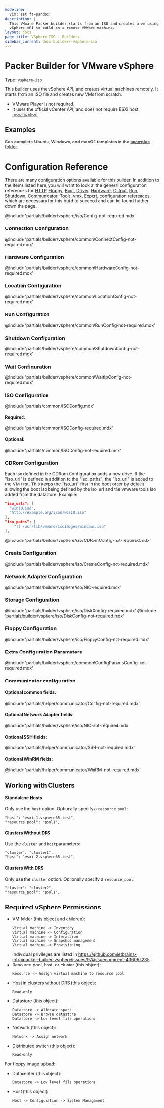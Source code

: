 ```yaml
---
modeline: |
  vim: set ft=pandoc:
description: |
  This VMware Packer builder starts from an ISO and creates a vm using the
  vSphere API to build on a remote VMWare machine.
layout: docs
page_title: VSphere ISO - Builders
sidebar_current: docs-builders-vsphere-iso
---
```


# Packer Builder for VMware vSphere

Type: `vsphere-iso`

This builder uses the vSphere API, and creates virtual machines remotely. It
starts from an ISO file and creates new VMs from scratch.

- VMware Player is not required.
- It uses the official vCenter API, and does not require ESXi host [modification](https://www.packer.io/docs/builders/vmware-iso.html#building-on-a-remote-vsphere-hypervisor)

## Examples

See complete Ubuntu, Windows, and macOS templates in the [examples folder](https://github.com/hashicorp/packer/tree/master/builder/vsphere/examples/).

# Configuration Reference

There are many configuration options available for this builder. In addition to
the items listed here, you will want to look at the general configuration
references for [HTTP](#http-directory-configuration),
[Floppy](#floppy-configuration),
[Boot](#boot-configuration),
[Driver](#driver-configuration),
[Hardware](#hardware-configuration),
[Output](#output-configuration),
[Run](#run-configuration),
[Shutdown](#shutdown-configuration),
[Communicator](#communicator-configuration),
[Tools](#tools-configuration),
[vmx](#vmx-configuration),
[Export](#export-configuration),
configuration references, which are
necessary for this build to succeed and can be found further down the page.

@include 'partials/builder/vsphere/iso/Config-not-required.mdx'

### Connection Configuration

@include 'partials/builder/vsphere/common/ConnectConfig-not-required.mdx'

### Hardware Configuration

@include 'partials/builder/vsphere/common/HardwareConfig-not-required.mdx'

### Location Configuration

@include 'partials/builder/vsphere/common/LocationConfig-not-required.mdx'

### Run Configuration

@include 'partials/builder/vsphere/common/RunConfig-not-required.mdx'

### Shutdown Configuration

@include 'partials/builder/vsphere/common/ShutdownConfig-not-required.mdx'

### Wait Configuration

@include 'partials/builder/vsphere/common/WaitIpConfig-not-required.mdx'

### ISO Configuration

@include 'partials/common/ISOConfig.mdx'

#### Required:

@include 'partials/common/ISOConfig-required.mdx'

#### Optional:

@include 'partials/common/ISOConfig-not-required.mdx'

### CDRom Configuration

Each iso defined in the CDRom Configuration adds a new drive. If the "iso_url" is defined in
addition to the "iso_paths", the "iso_url" is added to the VM first. This keeps the "iso_url" first in
the boot order by default allowing the boot iso being defined by the iso_url and the vmware tools iso added
from the datastore. Example:

```json
"iso_urls": [
  "win10.iso",
  "http://example.org/isos/win10.iso"
],
"iso_paths": [
    "[] /usr/lib/vmware/isoimages/windows.iso"
],
```

@include 'partials/builder/vsphere/iso/CDRomConfig-not-required.mdx'

### Create Configuration

@include 'partials/builder/vsphere/iso/CreateConfig-not-required.mdx'

### Network Adapter Configuration

@include 'partials/builder/vsphere/iso/NIC-required.mdx'

### Storage Configuration

@include 'partials/builder/vsphere/iso/DiskConfig-required.mdx'
@include 'partials/builder/vsphere/iso/DiskConfig-not-required.mdx'

### Floppy Configuration

@include 'partials/builder/vsphere/iso/FloppyConfig-not-required.mdx'

### Extra Configuration Parameters

@include 'partials/builder/vsphere/common/ConfigParamsConfig-not-required.mdx'

### Communicator configuration

#### Optional common fields:

@include 'partials/helper/communicator/Config-not-required.mdx'

#### Optional Network Adapter fields:

@include 'partials/builder/vsphere/iso/NIC-not-required.mdx'

#### Optional SSH fields:

@include 'partials/helper/communicator/SSH-not-required.mdx'

#### Optional WinRM fields:

@include 'partials/helper/communicator/WinRM-not-required.mdx'

## Working with Clusters

#### Standalone Hosts

Only use the `host` option. Optionally specify a `resource_pool`:

```
"host": "esxi-1.vsphere65.test",
"resource_pool": "pool1",
```

#### Clusters Without DRS

Use the `cluster` and `host`parameters:

```
"cluster": "cluster1",
"host": "esxi-2.vsphere65.test",
```

#### Clusters With DRS

Only use the `cluster` option. Optionally specify a `resource_pool`:

```
"cluster": "cluster2",
"resource_pool": "pool1",
```

## Required vSphere Permissions

- VM folder (this object and children):
  ```
  Virtual machine -> Inventory
  Virtual machine -> Configuration
  Virtual machine -> Interaction
  Virtual machine -> Snapshot management
  Virtual machine -> Provisioning
  ```
  Individual privileges are listed in https://github.com/jetbrains-infra/packer-builder-vsphere/issues/97#issuecomment-436063235.
- Resource pool, host, or cluster (this object):
  ```
  Resource -> Assign virtual machine to resource pool
  ```
- Host in clusters without DRS (this object):
  ```
  Read-only
  ```
- Datastore (this object):
  ```
  Datastore -> Allocate space
  Datastore -> Browse datastore
  Datastore -> Low level file operations
  ```
- Network (this object):
  ```
  Network -> Assign network
  ```
- Distributed switch (this object):
  ```
  Read-only
  ```

For floppy image upload:

- Datacenter (this object):
  ```
  Datastore -> Low level file operations
  ```
- Host (this object):
  ```
  Host -> Configuration -> System Management
  ```
